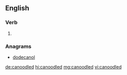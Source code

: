 ==English==

===Verb===
{{head|en|verb form}}

# {{en-past of|canoodle}}

===Anagrams===
* [[dodecanol#English|dodecanol]]

[[de:canoodled]]
[[hi:canoodled]]
[[mg:canoodled]]
[[vi:canoodled]]